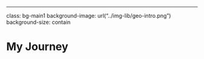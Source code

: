 ---

class: bg-main1 
background-image: url("../img-lib/geo-intro.png")
background-size: contain

# My Journey
